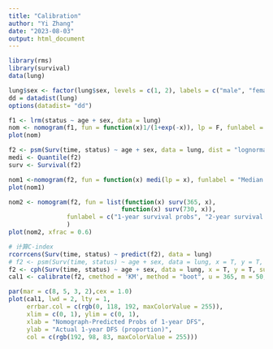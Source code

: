 ```yaml
---
title: "Calibration"
author: "Yi Zhang"
date: "2023-08-03"
output: html_document
---
```


```r
library(rms)
library(survival)
data(lung)
```
```r
lung$sex <- factor(lung$sex, levels = c(1, 2), labels = c("male", "female"))
dd = datadist(lung)
options(datadist= "dd")
```

```r
f1 <- lrm(status ~ age + sex, data = lung)
nom <- nomogram(f1, fun = function(x)1/(1+exp(-x)), lp = F, funlabel = "Risk")
plot(nom)
```

```r
f2 <- psm(Surv(time, status) ~ age + sex, data = lung, dist = "lognormal")
medi <- Quantile(f2)
surv <- Survival(f2)
```

```r
nom1 <-nomogram(f2, fun = function(x) medi(lp = x), funlabel = "Median Survival")
plot(nom1)
```


```r
nom2 <- nomogram(f2, fun = list(function(x) surv(365, x), 
                               function(x) surv(730, x)),
                funlabel = c("1-year survival probs", "2-year survival probs")
                )
plot(nom2, xfrac = 0.6)
```

```r
# 计算C-index
rcorrcens(Surv(time, status) ~ predict(f2), data = lung)
# f2 <- psm(Surv(time, status) ~ age + sex, data = lung, x = T, y = T, dist = "lognormal")
f2 <- cph(Surv(time, status) ~ age + sex, data = lung, x = T, y = T, surv = TRUE)
cal1 <- calibrate(f2, cmethod = 'KM', method = "boot", u = 365, m = 50, B = 228)
```

```r
par(mar = c(8, 5, 3, 2),cex = 1.0)
plot(cal1, lwd = 2, lty = 1,
     errbar.col = c(rgb(0, 118, 192, maxColorValue = 255)),
     xlim = c(0, 1), ylim = c(0, 1),
     xlab = "Nomograph-Predicted Probs of 1-year DFS",
     ylab = "Actual 1-year DFS (proportion)",
     col = c(rgb(192, 98, 83, maxColorValue = 255)))
```


